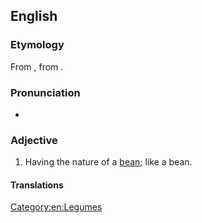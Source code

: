 ==English==

===Etymology===
From {{der|en|la|fabaceus}}, from {{m|la|faba||bean}}.

===Pronunciation===
* {{rhymes|eɪʃəs|lang=en}}

===Adjective===
{{en-adj}}

# Having the nature of a [[bean]]; like a bean.

====Translations====
{{trans-see|beanlike}}

[[Category:en:Legumes]]